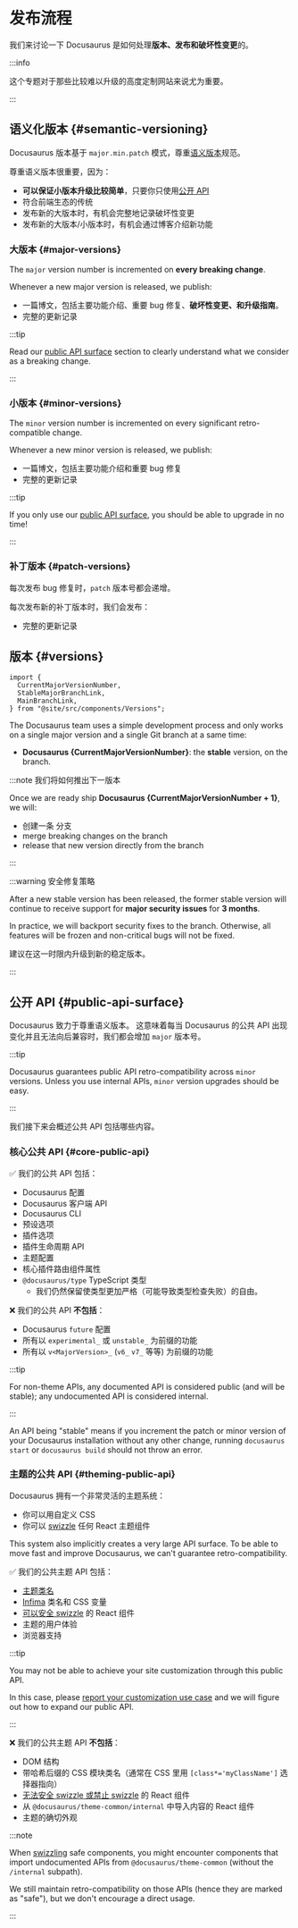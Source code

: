 # 发布流程

我们来讨论一下 Docusaurus 是如何处理**版本、发布和破坏性变更**的。

:::info

这个专题对于那些比较难以升级的高度定制网站来说尤为重要。

:::

## 语义化版本 {#semantic-versioning}

Docusaurus 版本基于 `major.min.patch` 模式，尊重[语义版本](https://semver.org/)规范。

尊重语义版本很重要，因为：

- **可以保证小版本升级比较简单**，只要你只使用[公开 API](/community/release-process#public-api-surface)
- 符合前端生态的传统
- 发布新的大版本时，有机会完整地记录破坏性变更
- 发布新的大版本/小版本时，有机会通过博客介绍新功能

### 大版本 {#major-versions}

The `major` version number is incremented on **every breaking change**.

Whenever a new major version is released, we publish:

- 一篇博文，包括主要功能介绍、重要 bug 修复、**破坏性变更、和升级指南**。
- 完整的更新记录

:::tip

Read our [public API surface](#public-api-surface) section to clearly understand what we consider as a breaking change.

:::

### 小版本 {#minor-versions}

The `minor` version number is incremented on every significant retro-compatible change.

Whenever a new minor version is released, we publish:

- 一篇博文，包括主要功能介绍和重要 bug 修复
- 完整的更新记录

:::tip

If you only use our [public API surface](#public-api-surface), you should be able to upgrade in no time!

:::

### 补丁版本 {#patch-versions}

每次发布 bug 修复时，`patch` 版本号都会递增。

每次发布新的补丁版本时，我们会发布：

- 完整的更新记录

## 版本 {#versions}

```mdx-code-block
import {
  CurrentMajorVersionNumber,
  StableMajorBranchLink,
  MainBranchLink,
} from "@site/src/components/Versions";
```

The Docusaurus team uses a simple development process and only works on a single major version and a single Git branch at a same time:

- **Docusaurus {CurrentMajorVersionNumber}**: the **stable** version, on the <MainBranchLink/> branch.

:::note 我们将如何推出下一版本

Once we are ready ship **Docusaurus {CurrentMajorVersionNumber + 1}**, we will:

- 创建一条 <StableMajorBranchLink/>分支
- merge breaking changes on the <MainBranchLink/> branch
- release that new version directly from the <MainBranchLink/> branch

:::

:::warning 安全修复策略

After a new stable version has been released, the former stable version will continue to receive support for **major security issues** for **3 months**.

In practice, we will backport security fixes to the <StableMajorBranchLink/> branch. Otherwise, all features will be frozen and non-critical bugs will not be fixed.

建议在这一时限内升级到新的稳定版本。

:::

## 公开 API {#public-api-surface}

Docusaurus 致力于尊重语义版本。 这意味着每当 Docusaurus 的公共 API 出现变化并且无法向后兼容时，我们都会增加 `major` 版本号。

:::tip

Docusaurus guarantees public API retro-compatibility across `minor` versions. Unless you use internal APIs, `minor` version upgrades should be easy.

:::

我们接下来会概述公共 API 包括哪些内容。

### 核心公共 API {#core-public-api}

✅ 我们的公共 API 包括：

- Docusaurus 配置
- Docusaurus 客户端 API
- Docusaurus CLI
- 预设选项
- 插件选项
- 插件生命周期 API
- 主题配置
- 核心插件路由组件属性
- `@docusaurus/type` TypeScript 类型
  - 我们仍然保留使类型更加严格（可能导致类型检查失败）的自由。

❌ 我们的公共 API **不包括**：

- Docusaurus `future` 配置
- 所有以 `experimental_` 或 `unstable_` 为前缀的功能
- 所有以 `v<MajorVersion>_` (`v6_` `v7_` 等等) 为前缀的功能

:::tip

For non-theme APIs, any documented API is considered public (and will be stable); any undocumented API is considered internal.

:::

An API being "stable" means if you increment the patch or minor version of your Docusaurus installation without any other change, running `docusaurus start` or `docusaurus build` should not throw an error.

### 主题的公共 API {#theming-public-api}

Docusaurus 拥有一个非常灵活的主题系统：

- 你可以用自定义 CSS
- 你可以 [swizzle](/docs/swizzling) 任何 React 主题组件

This system also implicitly creates a very large API surface. To be able to move fast and improve Docusaurus, we can't guarantee retro-compatibility.

✅ 我们的公共主题 API 包括：

- [主题类名](/docs/styling-layout#theme-class-names)
- [Infima](/docs/styling-layout#styling-your-site-with-infima) 类名和 CSS 变量
- [可以安全 swizzle](/docs/swizzling#what-is-safe-to-swizzle) 的 React 组件
- 主题的用户体验
- 浏览器支持

:::tip

You may not be able to achieve your site customization through this public API.

In this case, please [report your customization use case](https://github.com/facebook/docusaurus/discussions/5468) and we will figure out how to expand our public API.

:::

❌ 我们的公共主题 API **不包括**：

- DOM 结构
- 带哈希后缀的 CSS 模块类名（通常在 CSS 里用 `[class*='myClassName']` 选择器指向）
- [无法安全 swizzle 或禁止 swizzle](/docs/swizzling#what-is-safe-to-swizzle) 的 React 组件
- 从 `@docusaurus/theme-common/internal` 中导入内容的 React 组件
- 主题的确切外观

:::note

When [swizzling](/docs/swizzling) safe components, you might encounter components that import undocumented APIs from `@docusaurus/theme-common` (without the `/internal` subpath).

We still maintain retro-compatibility on those APIs (hence they are marked as "safe"), but we don't encourage a direct usage.

:::
